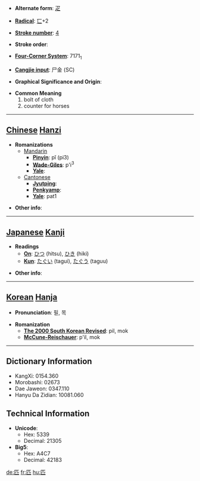 * '''Alternate form''': [[疋]]

* '''[[Wiktionary:Chinese radical index| Radical]]''': [[Wiktionary:Chinese radical index 匸|匸]]+2

* '''[[Wiktionary:Chinese total strokes index|Stroke number]]''': [[Wiktionary:Chinese total strokes index 4|4]]

* '''Stroke order''': 

* '''[[Wiktionary:Chinese four corner index|Four-Corner System]]''': 7171<sub>1</sub>

* '''[[Wiktionary:Chinese Cangjie index|Cangjie input]]''': 尸金 (SC)

* '''Graphical Significance and Origin''': 

* '''Common Meaning'''
*#bolt of cloth
*# counter for horses


----

== [[Chinese]] [[Hanzi]] ==

* '''Romanizations'''
** [[Mandarin]]
*** '''[[Pinyin]]''': pǐ (pi3)
*** '''[[Wade-Giles]]''': p'i<sup>3</sup>
*** '''[[Yale]]''': 
**[[Cantonese]]
***'''[[Jyutping]]''':
***'''[[Penkyamp]]''': 
***'''[[Yale]]''': pat1

* '''Other info''': 

----

== [[Japanese]] [[Kanji]] ==

* '''Readings'''
** '''[[On]]''': [[ひつ]] (hitsu), [[ひき]] (hiki)
** '''[[Kun]]''': [[たぐい]] (tagui), [[たぐう]] (taguu)

* '''Other info''':  

----

== [[Korean]] [[Hanja]] ==

* '''Pronunciation''': 필, 목

* '''Romanization'''
** '''[[The 2000 South Korean Revised Romanization|The 2000 South Korean Revised]]''': pil, mok
** '''[[McCune-Reischauer]]''': p'il, mok

----

== Dictionary Information ==

* KangXi: 0154.360
* Morobashi: 02673
* Dae Jaweon: 0347.110
* Hanyu Da Zidian: 10081.060

== Technical Information ==

* '''Unicode''':
** Hex: 5339
** Decimal: 21305
* '''Big5''':
** Hex: A4C7
** Decimal: 42183

[[de:匹]]
[[fr:匹]]
[[hu:匹]]